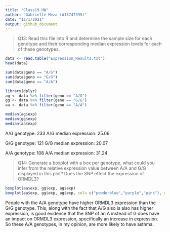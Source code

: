 ```yaml
---
title: "Class19_HW"
author: "Gabrielle Meza (A13747395)"
date: "12/1/2021"
output: github_document
---
```


> Q13: Read this file into R and determine the sample size for each genotype and their corresponding median expression levels for each of these genotypes.

```r
data <- read.table("Expression_Results.txt")
head(data)
```

```r
sum(data$geno == "A/G")
sum(data$geno == "G/G")
sum(data$geno == "A/A")
```


```r
library(dplyr)
ag <- data %>% filter(geno == "A/G")
gg <- data %>% filter(geno == "G/G")
aa <- data %>% filter(geno == "A/A")

```

```r
median(ag$exp)
median(gg$exp)
median(aa$exp)
```

A/G genotype: 233
A/G median expression: 25.06

G/G genotype: 121
G/G median expression: 20.07

A/A genotype: 108
A/A median expression: 31.24

> Q14: Generate a boxplot with a box per genotype, what could you infer from the relative expression value between A/A and G/G displayed in this plot? Does the SNP effect the expression of ORMDL3?


```r
boxplot(aa$exp, gg$exp, ag$exp)
boxplot(aa$exp, gg$exp, ag$exp, col= c("powderblue","purple","pink"), names = c("A/A", "G/G", "A/G"), xlab = "Genotype", ylab= "Expression")
```

People with the A/A genotype have higher ORMDL3 expression than the G/G genotype. This, along with the fact that A/G also is also has higher expression, is good evidence that the SNP of an A instead of G does have an impact on ORMDL3 expression, specifically an increase in expression. So these A/A genotypes, in my opinion, are more likely to have asthma. 
